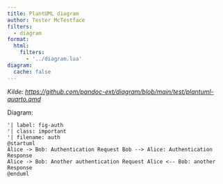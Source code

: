 ```yaml
---
title: PlantUML diagram
author: Tester McTestface
filters:
  - diagram
format:
  html:
    filters:
      - '../diagram.lua'
diagram:
  cache: false
---
```

_Kilde: <https://github.com/pandoc-ext/diagram/blob/main/test/plantuml-quarto.qmd>_

Diagram:

```.plantuml
'| label: fig-auth
'| class: important
'| filename: auth
@startuml
Alice -> Bob: Authentication Request Bob --> Alice: Authentication Response
Alice -> Bob: Another authentication Request Alice <-- Bob: another Response
@enduml
```